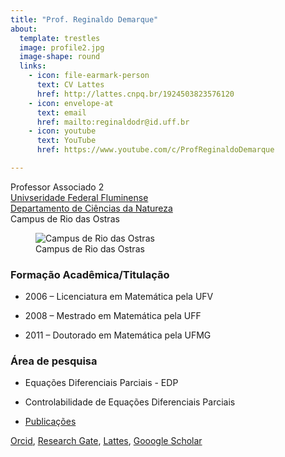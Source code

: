 ```yaml
---
title: "Prof. Reginaldo Demarque"
about:
  template: trestles
  image: profile2.jpg
  image-shape: round
  links:
    - icon: file-earmark-person
      text: CV Lattes
      href: http://lattes.cnpq.br/1924503823576120
    - icon: envelope-at
      text: email
      href: mailto:reginaldodr@id.uff.br
    - icon: youtube
      text: YouTube
      href: https://www.youtube.com/c/ProfReginaldoDemarque

---
```


Professor Associado 2\
[Univseridade Federal Fluminense](http://www.uff.br) \
[Departamento de Ciências da Natureza](http://depcienciasdanatureza.uff.br/departamento/)\
Campus de Rio das Ostras

![Campus de Rio das Ostras](uff-ihs.jpg)

### Formação Acadêmica/Titulação

-   2006 -- Licenciatura em Matemática pela UFV

-   2008 -- Mestrado em Matemática pela UFF

-   2011 -- Doutorado em Matemática pela UFMG

### Área de pesquisa

-   Equações Diferenciais Parciais - EDP

-   Controlabilidade de Equações Diferenciais Parciais

- [Publicações](pesquisa.qmd)

[Orcid](https://orcid.org/0000-0001-6891-7665), [Research Gate](https://www.researchgate.net/profile/Reginaldo_Demarque), [Lattes](http://lattes.cnpq.br/1924503823576120), [Gooogle Scholar](https://scholar.google.com.br/citations?user=taNb4t4AAAAJ&hl=pt-BR&oi=ao)

